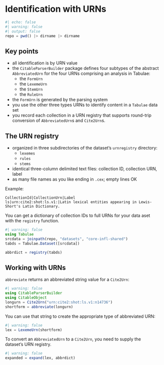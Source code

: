 
# Identification with URNs


```julia
#| echo: false
#| warning: false
#| output: false
repo = pwd() |> dirname |> dirname
```

## Key points

- all identification is by URN value
- the `CitableParserBuilder` package defines four subtypes of the abstract `AbbreviatedUrn` for the four URNs comprising an analysis in Tabulae:
    - the `FormUrn`
    - the `LexemeUrn`
    - the `StemUrn`
    - the `RuleUrn`
- the `FormUrn` is generated by the parsing system    
- you use the other three types URNs to identify content in a `Tabulae` data set    
- you record each collection in a URN registry that supports round-trip conversion of `AbbreviatedUrn`s and `Cite2Urn`s.

## The URN registry

- organized in three subdirectories of the dataset's `urnregistry` directory:
     - `lexemes`
     - `rules`
     - `stems`
- identical three-column delimited text files: collection ID, collection URN, label
- as many file names as you like ending in `.cex`; empty lines OK


Example:


```
CollectionId|CollectionUrn|Label
ls|urn:cite2:shot:ls.v1:|Latin lexical entities appearing in Lewis-Short's Latin Dictionary.
```

You can get a dictionary of collection IDs to full URNs for your data aset with the `registry` function.


```julia
#| warning: false
using Tabulae
srcdata = joinpath(repo, "datasets", "core-infl-shared")
tabds = Tabulae.Dataset([srcdata])

abbrdict = registry(tabds)
```
## Working with URNs

`abbreviate` returns an abbreviated string value for a `Cite2Urn`:

```julia
#| warning: false
using CitableParserBuilder
using CitableObject
longurn = Cite2Urn("urn:cite2:shot:ls.v1:n14736")
shortform = abbreviate(longurn)
```

You can use that string to create the appropriate type of abbreviated URN:

```julia
#| warning: false
lex = LexemeUrn(shortform)
```

To convert an `AbbreviatedUrn` to a `Cite2Urn`, you need to supply the dataset's URN registry.


```julia
#| warning: false
expanded = expand(lex, abbrdict)
```
